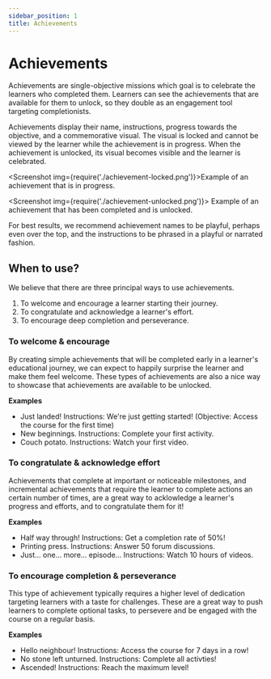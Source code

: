 ```yaml
---
sidebar_position: 1
title: Achievements
---
```



# Achievements

Achievements are single-objective missions which goal is to celebrate the learners who completed them. Learners can see the achievements that are available for them to unlock, so they double as an engagement tool targeting completionists.

Achievements display their name, instructions, progress towards the objective, and a commemorative visual. The visual is locked and cannot be viewed by the learner while the achievement is in progress. When the achievement is unlocked, its visual becomes visible and the learner is celebrated.

<Screenshot img={require('./achievement-locked.png')}>Example of an achievement that is in progress.</Screenshot>

<Screenshot img={require('./achievement-unlocked.png')}>
  Example of an achievement that has been completed and is unlocked.
</Screenshot>

For best results, we recommend achievement names to be playful, perhaps even over the top, and the instructions to be phrased in a playful or narrated fashion.

## When to use?

We believe that there are three principal ways to use achievements.

1. To welcome and encourage a learner starting their journey.
2. To congratulate and acknowledge a learner's effort.
3. To encourage deep completion and perseverance.

### To welcome & encourage

By creating simple achievements that will be completed early in a learner's educational journey, we can expect to happily surprise the learner and make them feel welcome. These types of achievements are also a nice way to showcase that achievements are available to be unlocked.

**Examples**

- Just landed! Instructions: We're just getting started! (Objective: Access the course for the first time)
- New beginnings. Instructions: Complete your first activity.
- Couch potato. Instructions: Watch your first video.

### To congratulate & acknowledge effort

Achievements that complete at important or noticeable milestones, and incremental achievements that require the learner to complete actions an certain number of times, are a great way to acklowledge a learner's progress and efforts, and to congratulate them for it!

**Examples**

- Half way through! Instructions: Get a completion rate of 50%!
- Printing press. Instructions: Answer 50 forum discussions.
- Just... one... more... episode... Instructions: Watch 10 hours of videos.

### To encourage completion & perseverance

This type of achievement typically requires a higher level of dedication targeting learners with a taste for challenges. These are a great way to push learners to complete optional tasks, to persevere and be engaged with the course on a regular basis.

**Examples**

- Hello neighbour! Instructions: Access the course for 7 days in a row!
- No stone left unturned. Instructions: Complete all activties!
- Ascended! Instructions: Reach the maximum level!

